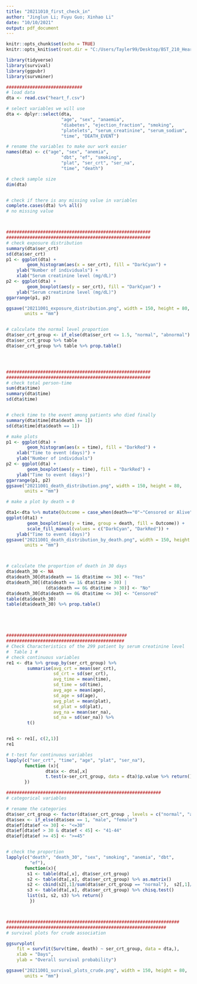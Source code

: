 ```yaml
---
title: "20211010_first_check_in"
author: "Jinglun Li; Fuyu Guo; Xinhao Li"
date: "10/10/2021"
output: pdf_document
---
```


```r
knitr::opts_chunk$set(echo = TRUE)
knitr::opts_knit$set(root.dir = "C:/Users/Tayler99/Desktop/BST_210_Heart_failure")
```

```r
library(tidyverse)
library(survival)
library(ggpubr)
library(survminer)
```

```r
#############################
# load data
dta <- read.csv("heart_f.csv")

# select variables we will use
dta <- dplyr::select(dta,
                     "age", "sex", "anaemia",
                     "diabetes", "ejection_fraction", "smoking",
                     "platelets", "serum_creatinine", "serum_sodium",
                     "time", "DEATH_EVENT")

# rename the variables to make our work easier
names(dta) <- c("age", "sex", "anemia",
                     "dbt", "ef", "smoking",
                     "plat", "ser_crt", "ser_na",
                     "time", "death")

# check sample size
dim(dta)


# check if there is any missing value in variables
complete.cases(dta) %>% all()
# no missing value



#######################################################
#######################################################
# check exposure distribution 
summary(dta$ser_crt)
sd(dta$ser_crt)
p1 <- ggplot(dta) + 
        geom_histogram(aes(x = ser_crt), fill = "DarkCyan") +
    ylab("Number of individuals") +
    xlab("Serum creatinine level (mg/dL)")
p2 <- ggplot(dta) + 
        geom_boxplot(aes(y = ser_crt), fill = "DarkCyan") +
    ylab("Serum creatinine level (mg/dL)")
ggarrange(p1, p2)

ggsave("20211001_exposure_distribution.png", width = 150, height = 80,
       units = "mm")


# calculate the normal level proportion
dta$ser_crt_group <- if_else(dta$ser_crt <= 1.5, "normal", "abnormal")
dta$ser_crt_group %>% table 
dta$ser_crt_group %>% table %>% prop.table()




#######################################################
#######################################################
# check total person-time
sum(dta$time)
summary(dta$time)
sd(dta$time)


# check time to the event among patients who died finally
summary(dta$time[dta$death == 1])
sd(dta$time[dta$death == 1])

# make plots
p1 <- ggplot(dta) + 
        geom_histogram(aes(x = time), fill = "DarkRed") +
    xlab("Time to event (days)") +
    ylab("Number of individuals")
p2 <- ggplot(dta) + 
        geom_boxplot(aes(y = time), fill = "DarkRed") +
    ylab("Time to event (days)")
ggarrange(p1, p2)
ggsave("20211001_death_distribution.png", width = 150, height = 80,
       units = "mm")

# make a plot by death = 0

dta1<-dta %>% mutate(Outcome = case_when(death=="0"~"Censored or Alive",death=="1"~"Deceased"))
ggplot(dta1) + 
        geom_boxplot(aes(y = time, group = death, fill = Outcome)) + 
        scale_fill_manual(values = c("DarkCyan", "DarkRed")) +
    ylab("Time to event (days)")
ggsave("20211001_death_distribution_by_death.png", width = 150, height = 80,
       units = "mm")



# calculate the proportion of death in 30 days
dta$death_30 <- NA
dta$death_30[dta$death == 1& dta$time <= 30] <- "Yes"
dta$death_30[(dta$death == 1& dta$time > 30) |
               (dta$death == 0& dta$time > 30)] <- "No"
dta$death_30[dta$death == 0& dta$time <= 30] <- "Censored"
table(dta$death_30)
table(dta$death_30) %>% prop.table()





##############################################
#############################################
# Check Characteristics of the 299 patient by serum creatinine level
#  Table 1 #
# check continuous variables
re1 <- dta %>% group_by(ser_crt_group) %>%
        summarise(avg_crt = mean(ser_crt),
                  sd_crt = sd(ser_crt),
                  avg_time = mean(time),
                  sd_time = sd(time),
                  avg_age = mean(age),
                  sd_age = sd(age),
                  avg_plat = mean(plat),
                  sd_plat = sd(plat),
                  avg_na = mean(ser_na),
                  sd_na = sd(ser_na)) %>%
        t()


re1 <- re1[, c(2,1)]
re1

# t-test for continuous variables
lapply(c("ser_crt", "time", "age", "plat", "ser_na"), 
       function (x){
               dta$x <- dta[,x]
               t.test(x~ser_crt_group, data = dta)$p.value %>% return()
       })

###########################################################
# categorical variables

# rename the categories
dta$ser_crt_group <- factor(dta$ser_crt_group , levels = c("normal", "abnormal"))
dta$sex <- if_else(dta$sex == 1, "male", "female")
dta$ef[dta$ef <= 30] <- "<=30"
dta$ef[dta$ef > 30 & dta$ef < 45] <- "41-44"
dta$ef[dta$ef >= 45] <- ">=45"


# check the proportion
lapply(c("death", "death_30", "sex", "smoking", "anemia", "dbt",
         "ef"), 
       function(x){
        s1 <- table(dta[,x], dta$ser_crt_group)
        s2 <- table(dta[,x], dta$ser_crt_group) %>% as.matrix()
        s2 <- cbind(s2[,1]/sum(dta$ser_crt_group == "normal"),  s2[,1]/sum(dta$ser_crt_group == "abnormal"))
        s3 <- table(dta[,x], dta$ser_crt_group) %>% chisq.test()
        list(s1, s2, s3) %>% return()
         })



##################################################################
#############################################################
# survival plots for crude association

ggsurvplot(
    fit = survfit(Surv(time, death) ~ ser_crt_group, data = dta,),
    xlab = "Days", 
    ylab = "Overall survival probability")

ggsave("20211001_survival_plots_crude.png", width = 150, height = 80,
       units = "mm")

```







